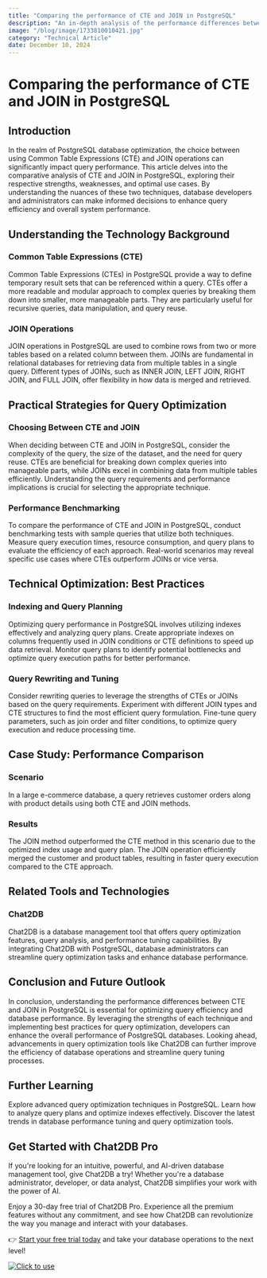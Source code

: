 ```yaml
---
title: "Comparing the performance of CTE and JOIN in PostgreSQL"
description: "An in-depth analysis of the performance differences between Common Table Expressions (CTE) and JOIN in PostgreSQL, with practical strategies for optimization."
image: "/blog/image/1733810010421.jpg"
category: "Technical Article"
date: December 10, 2024
---
```


# Comparing the performance of CTE and JOIN in PostgreSQL

## Introduction

In the realm of PostgreSQL database optimization, the choice between using Common Table Expressions (CTE) and JOIN operations can significantly impact query performance. This article delves into the comparative analysis of CTE and JOIN in PostgreSQL, exploring their respective strengths, weaknesses, and optimal use cases. By understanding the nuances of these two techniques, database developers and administrators can make informed decisions to enhance query efficiency and overall system performance.

## Understanding the Technology Background

### Common Table Expressions (CTE)

Common Table Expressions (CTEs) in PostgreSQL provide a way to define temporary result sets that can be referenced within a query. CTEs offer a more readable and modular approach to complex queries by breaking them down into smaller, more manageable parts. They are particularly useful for recursive queries, data manipulation, and query reuse.

### JOIN Operations

JOIN operations in PostgreSQL are used to combine rows from two or more tables based on a related column between them. JOINs are fundamental in relational databases for retrieving data from multiple tables in a single query. Different types of JOINs, such as INNER JOIN, LEFT JOIN, RIGHT JOIN, and FULL JOIN, offer flexibility in how data is merged and retrieved.

## Practical Strategies for Query Optimization

### Choosing Between CTE and JOIN

When deciding between CTE and JOIN in PostgreSQL, consider the complexity of the query, the size of the dataset, and the need for query reuse. CTEs are beneficial for breaking down complex queries into manageable parts, while JOINs excel in combining data from multiple tables efficiently. Understanding the query requirements and performance implications is crucial for selecting the appropriate technique.

### Performance Benchmarking

To compare the performance of CTE and JOIN in PostgreSQL, conduct benchmarking tests with sample queries that utilize both techniques. Measure query execution times, resource consumption, and query plans to evaluate the efficiency of each approach. Real-world scenarios may reveal specific use cases where CTEs outperform JOINs or vice versa.

## Technical Optimization: Best Practices

### Indexing and Query Planning

Optimizing query performance in PostgreSQL involves utilizing indexes effectively and analyzing query plans. Create appropriate indexes on columns frequently used in JOIN conditions or CTE definitions to speed up data retrieval. Monitor query plans to identify potential bottlenecks and optimize query execution paths for better performance.

### Query Rewriting and Tuning

Consider rewriting queries to leverage the strengths of CTEs or JOINs based on the query requirements. Experiment with different JOIN types and CTE structures to find the most efficient query formulation. Fine-tune query parameters, such as join order and filter conditions, to optimize query execution and reduce processing time.

## Case Study: Performance Comparison

### Scenario

In a large e-commerce database, a query retrieves customer orders along with product details using both CTE and JOIN methods.

### Results

The JOIN method outperformed the CTE method in this scenario due to the optimized index usage and query plan. The JOIN operation efficiently merged the customer and product tables, resulting in faster query execution compared to the CTE approach.

## Related Tools and Technologies

### Chat2DB

Chat2DB is a database management tool that offers query optimization features, query analysis, and performance tuning capabilities. By integrating Chat2DB with PostgreSQL, database administrators can streamline query optimization tasks and enhance database performance.

## Conclusion and Future Outlook

In conclusion, understanding the performance differences between CTE and JOIN in PostgreSQL is essential for optimizing query efficiency and database performance. By leveraging the strengths of each technique and implementing best practices for query optimization, developers can enhance the overall performance of PostgreSQL databases. Looking ahead, advancements in query optimization tools like Chat2DB can further improve the efficiency of database operations and streamline query tuning processes.

## Further Learning

Explore advanced query optimization techniques in PostgreSQL.
Learn how to analyze query plans and optimize indexes effectively.
Discover the latest trends in database performance tuning and query optimization tools.

## Get Started with Chat2DB Pro

If you're looking for an intuitive, powerful, and AI-driven database management tool, give Chat2DB a try! Whether you're a database administrator, developer, or data analyst, Chat2DB simplifies your work with the power of AI.

Enjoy a 30-day free trial of Chat2DB Pro. Experience all the premium features without any commitment, and see how Chat2DB can revolutionize the way you manage and interact with your databases.

👉 [Start your free trial today](https://chat2db.ai/pricing) and take your database operations to the next level!


[![Click to use](/image/blog/bg/chat2db.jpg)](https://chat2db.ai/)
